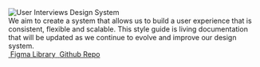 
<Meta title="Intro" />

<div style={{ width: '50%', margin: '0 auto', textAlign: 'center' }}>
  <img alt="User Interviews Design System" src={ImageFile} style={{ marginBottom: '2rem' }} />
  <div style={{ marginBottom: '2rem', fontFamily: 'Inter' }}>
    We aim to create a system that allows us to build a user experience that is consistent,
    flexible and scalable.  This style guide is living documentation that will be
    updated as we continue to evolve and improve our design system.
  </div>
  <a
    type="button"
    style={{
      fontSize: '14px',
      fontWeight: 'bold',
      margin: '10px',
    }}
    href="https://www.figma.com/file/471iS3QrpPtXZpS1xbsJ20/Components"
    rel="noopener noreferrer"
    target="_blank"
  >
    <img alt="" src={FigmaLogo} style={{marginRight: '0.5rem' }} />
    <span>Figma Library</span>
  </a>
  <a
    type="button"
    style={{
      fontSize: '14px',
      fontWeight: 'bold',
    }}
    href="https://github.com/user-interviews/ui-design-system"
    rel="noopener noreferrer"
    target="_blank"
  >
      <img alt="" src={GithubLogo} style={{marginRight: '0.5rem' }}/>
      <span>Github Repo</span>
  </a>
</div>
